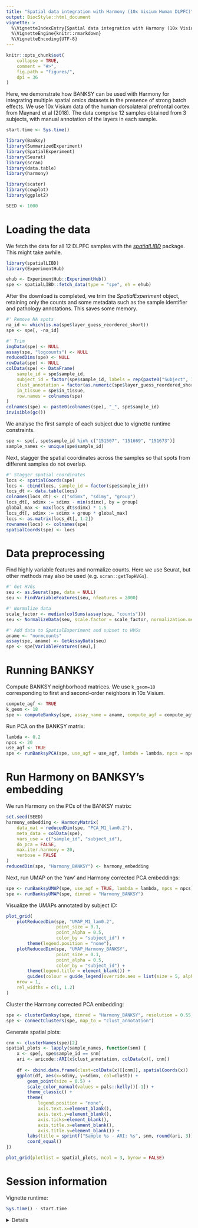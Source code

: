 ```yaml
---
title: "Spatial data integration with Harmony (10x Visium Human DLPFC)"
output: BiocStyle::html_document
vignette: >
  %\VignetteIndexEntry{Spatial data integration with Harmony (10x Visium Human DLPFC)}
  %\VignetteEngine{knitr::rmarkdown}
  %\VignetteEncoding{UTF-8}
---
```


```r
knitr::opts_chunk$set(
    collapse = TRUE,
    comment = "#>",
    fig.path = "figures/",
    dpi = 36
)
```

Here, we demonstrate how BANKSY can be used with Harmony for integrating 
multiple spatial omics datasets in the presence of strong batch effects. We use 
10x Visium data of the human dorsolateral prefrontal cortex from Maynard et al 
(2018). The data comprise 12 samples obtained from 3 subjects, with manual 
annotation of the layers in each sample. 

```r
start.time <- Sys.time()
```

```r
library(Banksy)
library(SummarizedExperiment)
library(SpatialExperiment)
library(Seurat)
library(scran)
library(data.table)
library(harmony)

library(scater)
library(cowplot)
library(ggplot2)

SEED <- 1000
```

# Loading the data

We fetch the data for all 12 DLPFC samples with the 
[*spatialLIBD*](https://bioconductor.org/packages/release/data/experiment/html/spatialLIBD.html) 
package. This might take awhile.

```r
library(spatialLIBD)
library(ExperimentHub)

ehub <- ExperimentHub::ExperimentHub()
spe <- spatialLIBD::fetch_data(type = "spe", eh = ehub)
```

After the download is completed, we trim the *SpatialExperiment* object, 
retaining only the counts and some metadata such as the sample identifier and 
pathology annotations. This saves some memory.

```r
#' Remove NA spots
na_id <- which(is.na(spe$layer_guess_reordered_short))
spe <- spe[, -na_id]

#' Trim
imgData(spe) <- NULL
assay(spe, "logcounts") <- NULL
reducedDims(spe) <- NULL
rowData(spe) <- NULL
colData(spe) <- DataFrame(
    sample_id = spe$sample_id,
    subject_id = factor(spe$sample_id, labels = rep(paste0("Subject", 1:3), each = 4)),
    clust_annotation = factor(as.numeric(spe$layer_guess_reordered_short)),
    in_tissue = spe$in_tissue,
    row.names = colnames(spe)
)
colnames(spe) <- paste0(colnames(spe), "_", spe$sample_id)
invisible(gc())
```

We analyse the first sample of each subject due to vignette runtime constraints.

```r
spe <- spe[, spe$sample_id %in% c("151507", "151669", "151673")]
sample_names <- unique(spe$sample_id)
```

Next, stagger the spatial coordinates across the samples so that spots from 
different samples do not overlap. 

```r
#' Stagger spatial coordinates
locs <- spatialCoords(spe)
locs <- cbind(locs, sample_id = factor(spe$sample_id))
locs_dt <- data.table(locs)
colnames(locs_dt) <- c("sdimx", "sdimy", "group")
locs_dt[, sdimx := sdimx - min(sdimx), by = group]
global_max <- max(locs_dt$sdimx) * 1.5
locs_dt[, sdimx := sdimx + group * global_max]
locs <- as.matrix(locs_dt[, 1:2])
rownames(locs) <- colnames(spe)
spatialCoords(spe) <- locs
```

# Data preprocessing

Find highly variable features and normalize counts. Here we use Seurat, but 
other methods may also be used (e.g. `scran::getTopHVGs`). 

```r
#' Get HVGs
seu <- as.Seurat(spe, data = NULL)
seu <- FindVariableFeatures(seu, nfeatures = 2000)

#' Normalize data
scale_factor <- median(colSums(assay(spe, "counts")))
seu <- NormalizeData(seu, scale.factor = scale_factor, normalization.method = "RC")

#' Add data to SpatialExperiment and subset to HVGs
aname <- "normcounts"
assay(spe, aname) <- GetAssayData(seu)
spe <- spe[VariableFeatures(seu),]
```

# Running BANKSY

Compute BANKSY neighborhood matrices. We use `k_geom=18` corresponding to 
first and second-order neighbors in 10x Visium.

```r
compute_agf <- TRUE
k_geom <- 18
spe <- computeBanksy(spe, assay_name = aname, compute_agf = compute_agf, k_geom = k_geom)
```

Run PCA on the BANKSY matrix:

```r
lambda <- 0.2
npcs <- 20
use_agf <- TRUE
spe <- runBanksyPCA(spe, use_agf = use_agf, lambda = lambda, npcs = npcs, seed = SEED)
```

# Run Harmony on BANKSY's embedding

We run Harmony on the PCs of the BANKSY matrix:

```r
set.seed(SEED)
harmony_embedding <- HarmonyMatrix(
    data_mat = reducedDim(spe, "PCA_M1_lam0.2"),
    meta_data = colData(spe),
    vars_use = c("sample_id", "subject_id"),
    do_pca = FALSE,
    max.iter.harmony = 20,
    verbose = FALSE
)
reducedDim(spe, "Harmony_BANKSY") <- harmony_embedding
```

Next, run UMAP on the 'raw' and Harmony corrected PCA embeddings:

```r
spe <- runBanksyUMAP(spe, use_agf = TRUE, lambda = lambda, npcs = npcs)
spe <- runBanksyUMAP(spe, dimred = "Harmony_BANKSY")
```

Visualize the UMAPs annotated by subject ID:

```r
plot_grid(
    plotReducedDim(spe, "UMAP_M1_lam0.2", 
                   point_size = 0.1,
                   point_alpha = 0.5,
                   color_by = "subject_id") +
        theme(legend.position = "none"),
    plotReducedDim(spe, "UMAP_Harmony_BANKSY", 
                   point_size = 0.1,
                   point_alpha = 0.5,
                   color_by = "subject_id") +
        theme(legend.title = element_blank()) +
        guides(colour = guide_legend(override.aes = list(size = 5, alpha = 1))),
    nrow = 1,
    rel_widths = c(1, 1.2)
)
```

Cluster the Harmony corrected PCA embedding:

```r
spe <- clusterBanksy(spe, dimred = "Harmony_BANKSY", resolution = 0.55, seed = SEED)
spe <- connectClusters(spe, map_to = "clust_annotation")
```

Generate spatial plots:

```r
cnm <- clusterNames(spe)[2]
spatial_plots <- lapply(sample_names, function(snm) {
    x <- spe[, spe$sample_id == snm]
    ari <- aricode::ARI(x$clust_annotation, colData(x)[, cnm])
    
    df <- cbind.data.frame(clust=colData(x)[[cnm]], spatialCoords(x))
    ggplot(df, aes(x=sdimy, y=sdimx, col=clust)) +
        geom_point(size = 0.5) + 
        scale_color_manual(values = pals::kelly()[-1]) +
        theme_classic() + 
        theme(
            legend.position = "none",
            axis.text.x=element_blank(),
            axis.text.y=element_blank(),
            axis.ticks=element_blank(),
            axis.title.x=element_blank(),
            axis.title.y=element_blank()) +
        labs(title = sprintf("Sample %s - ARI: %s", snm, round(ari, 3))) +
        coord_equal()
})

plot_grid(plotlist = spatial_plots, ncol = 3, byrow = FALSE)
```

# Session information

Vignette runtime:

```r
Sys.time() - start.time
```

<details>

```r
sessionInfo()
```

</details>
